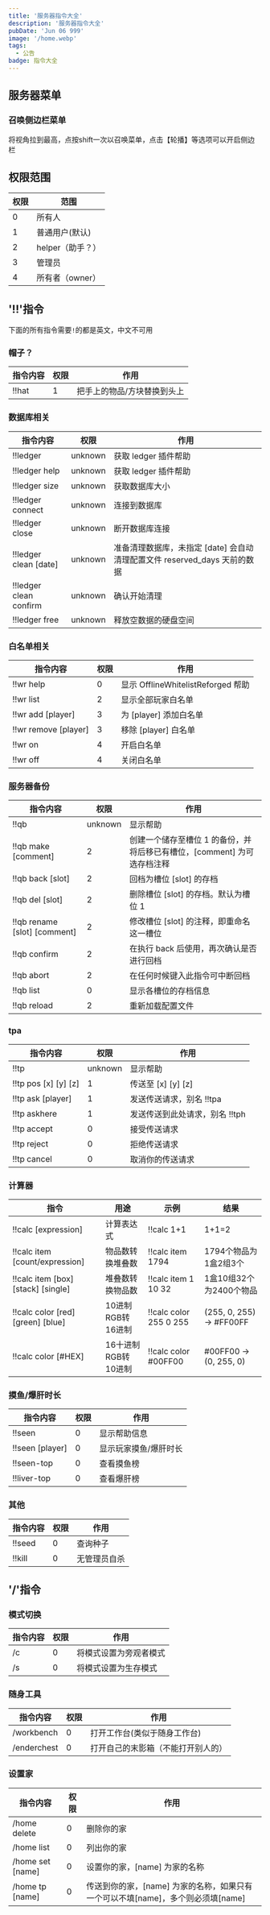 ---
title: '服务器指令大全'
description: '服务器指令大全'
pubDate: 'Jun 06 999'
image: '/home.webp'
tags:
  - 公告
badge: 指令大全
---


##  服务器菜单

### 召唤侧边栏菜单

将视角拉到最高，点按shift一次以召唤菜单，点击【轮播】等选项可以开启侧边栏


## 权限范围

| 权限 | 范围 |
|-|-|
| 0 | 所有人 |
| 1 | 普通用户(默认) |
| 2 | helper（助手？） |
| 3 | 管理员 |
| 4 | 所有者（owner） |


## '!!'指令

<Warning>下面的所有指令需要`!`的都是英文，中文不可用</Warning>

### 帽子？

|指令内容|权限|作用|
|-|-|-|
|!!hat|1|把手上的物品/方块替换到头上|


### 数据库相关

|指令内容|权限|作用|
|-|-|-|
|!!ledger|unknown|获取 ledger 插件帮助|
|!!ledger help|unknown|获取 ledger 插件帮助|
!!ledger size|	unknown|	获取数据库大小|
|	!!ledger connect	|	unknown	|	连接到数据库	|
|	!!ledger close	|	unknown	|	断开数据库连接	|
|	!!ledger clean [date]	|	unknown	|	准备清理数据库，未指定 [date] 会自动清理配置文件 reserved_days 天前的数据	|
|	!!ledger clean confirm	|	unknown	|	确认开始清理	|
|	!!ledger free	|	unknown	|	释放空数据的硬盘空间	|

### 白名单相关

|指令内容|权限|作用|
|-|-|-|
|	!!wr help	|	0	|	显示 OfflineWhitelistReforged 帮助	|
|	!!wr list	|	2	|	显示全部玩家白名单	|
|	!!wr add [player]	|	3	|	为 [player] 添加白名单	|
|	!!wr remove [player]	|	3	|	移除 [player] 白名单	|
|	!!wr on	|	4	|	开启白名单	|
|	!!wr off	|	4	|	关闭白名单	|.

### 服务器备份

|指令内容|权限|作用|
|-|-|-|
|	!!qb	|	unknown	|	显示帮助	|
|	!!qb make [comment]	|	2	|	创建一个储存至槽位 1 的备份，并将后移已有槽位，[comment] 为可选存档注释	|
|	!!qb back [slot]	|	2	|	回档为槽位 [slot] 的存档	|
|	!!qb del [slot]	|	2	|	删除槽位 [slot] 的存档。默认为槽位 1	|
|	!!qb rename [slot] [comment]	|	2	|	修改槽位 [slot] 的注释，即重命名这一槽位	|
|	!!qb confirm	|	2	|	在执行 back 后使用，再次确认是否进行回档	|
|	!!qb abort	|	2	|	在任何时候键入此指令可中断回档	|
|	!!qb list	|	0	|	显示各槽位的存档信息	|
|	!!qb reload	|	2	|	重新加载配置文件	|

### tpa

|指令内容|权限|作用|
|-|-|-|
|	!!tp	|	unknown	|	显示帮助	|
|	!!tp pos [x] [y] [z]	|	1	|	传送至 [x] [y] [z]	|
|	!!tp ask [player]	|	1	|	发送传送请求，别名 !!tpa	|
|	!!tp askhere	|	1	|	发送传送到此处请求，别名 !!tph	|
|	!!tp accept	|	0	|	接受传送请求	|
|	!!tp reject	|	0	|	拒绝传送请求	|
|	!!tp cancel	|	0	|	取消你的传送请求	|

### 计算器

|指令   | 用途 |   示例   | 结果
|-|-|-|-|
|!!calc [expression] |   计算表达式   | !!calc 1+1 |   1+1=2|
|!!calc item [count/expression]  |  物品数转换堆叠数  |  !!calc item 1794    |1794个物品为1盒2组3个
|!!calc item [box] [stack] [single]  |  堆叠数转换物品数  |  !!calc item 1 10 32    |1盒10组32个为2400个物品
|!!calc color [red] [green] [blue]  |  10进制RGB转16进制    |!!calc color 255 0 255   | (255, 0, 255) -> #FF00FF
|!!calc color [#HEX]  |  16十进制RGB转10进制   | !!calc color #00FF00  |  #00FF00 -> (0, 255, 0)

### 摸鱼/爆肝时长

|指令内容|权限|作用|
|-|-|-|
|!!seen|0|显示帮助信息|
|!!seen [player]|0|显示玩家摸鱼/爆肝时长|
|!!seen-top|0|查看摸鱼榜|
|!!liver-top|0|查看爆肝榜|


### 其他

|指令内容|权限|作用|
|-|-|-|
|!!seed|0|查询种子|
|!!kill|0|无管理员自杀|

## '/'指令

### 模式切换

|指令内容|权限|作用|
|-|-|-|
| /c | 0 | 将模式设置为旁观者模式 |
| /s | 0 | 将模式设置为生存模式 |

### 随身工具

|指令内容|权限|作用|
|-|-|-|
| /workbench | 0 | 打开工作台(类似于随身工作台) |
| /enderchest | 0 | 打开自己的末影箱（不能打开别人的） |

### 设置家

|指令内容|权限|作用|
|-|-|-|
| /home delete | 0 | 删除你的家 |
| /home list | 0 | 列出你的家 |
| /home set [name] | 0 | 设置你的家，[name] 为家的名称 |
| /home tp [name] | 0 | 传送到你的家，[name] 为家的名称，如果只有一个可以不填[name]，多个则必须填[name] |


